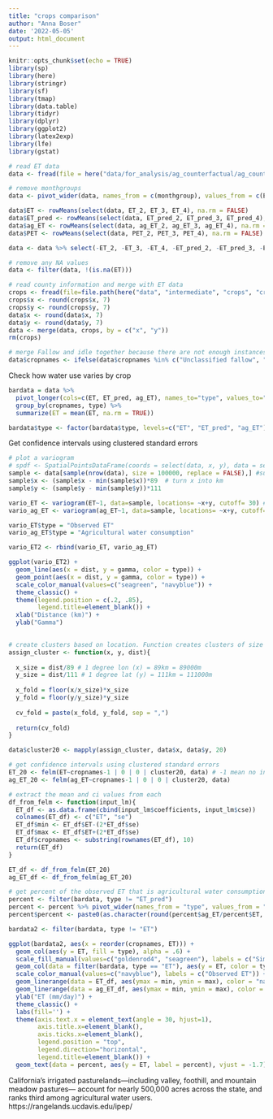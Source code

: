 ```yaml
---
title: "crops comparison"
author: "Anna Boser"
date: '2022-05-05'
output: html_document
---
```


```r
knitr::opts_chunk$set(echo = TRUE)
library(sp)
library(here)
library(stringr)
library(sf)
library(tmap)
library(data.table)
library(tidyr)
library(dplyr)
library(ggplot2)
library(latex2exp)
library(lfe)
library(gstat)
```

```r
# read ET data
data <- fread(file = here("data/for_analysis/ag_counterfactual/ag_counterfactual_default.csv"))
```

```r
# remove monthgroups
data <- pivot_wider(data, names_from = c(monthgroup), values_from = c(ET, ET_pred, ag_ET, PET))

data$ET <- rowMeans(select(data, ET_2, ET_3, ET_4), na.rm = FALSE)
data$ET_pred <- rowMeans(select(data, ET_pred_2, ET_pred_3, ET_pred_4), na.rm = FALSE)
data$ag_ET <- rowMeans(select(data, ag_ET_2, ag_ET_3, ag_ET_4), na.rm = FALSE)
data$PET <- rowMeans(select(data, PET_2, PET_3, PET_4), na.rm = FALSE)

data <- data %>% select(-ET_2, -ET_3, -ET_4, -ET_pred_2, -ET_pred_3, -ET_pred_4, -ag_ET_2, -ag_ET_3, -ag_ET_4, -PET_2, -PET_3, -PET_4)

# remove any NA values
data <- filter(data, !(is.na(ET)))
```

```r
# read county information and merge with ET data
crops <- fread(file=file.path(here("data", "intermediate", "crops", "crops.csv")))
crops$x <- round(crops$x, 7)
crops$y <- round(crops$y, 7)
data$x <- round(data$x, 7)
data$y <- round(data$y, 7)
data <- merge(data, crops, by = c("x", "y"))
rm(crops)

# merge Fallow and idle together because there are not enough instances of idle land
data$cropnames <- ifelse(data$cropnames %in% c("Unclassified fallow", "Idle"), "Fallow or idle", data$cropnames)
```

Check how water use varies by crop
```r
bardata = data %>% 
  pivot_longer(cols=c(ET, ET_pred, ag_ET), names_to="type", values_to="ET") %>%
  group_by(cropnames, type) %>%
  summarize(ET = mean(ET, na.rm = TRUE)) 

bardata$type <- factor(bardata$type, levels=c("ET", "ET_pred", "ag_ET"))
```

Get confidence intervals using clustered standard errors

```r
# plot a variogram 
# spdf <- SpatialPointsDataFrame(coords = select(data, x, y), data = select(data, -x, -y))
sample <- data[sample(nrow(data), size = 100000, replace = FALSE),] #subset data to calculate variogram
sample$x <- (sample$x - min(sample$x))*89  # turn x into km 
sample$y <- (sample$y - min(sample$y))*111

vario_ET <- variogram(ET~1, data=sample, locations= ~x+y, cutoff= 30) # cutoff at 20 because I don't really care what happens past 20 km
vario_ag_ET <- variogram(ag_ET~1, data=sample, locations= ~x+y, cutoff= 30) # cutoff at 20 because I don't really care what happens past 20 km

vario_ET$type = "Observed ET"
vario_ag_ET$type = "Agricultural water consumption"

vario_ET2 <- rbind(vario_ET, vario_ag_ET)
```

```r
ggplot(vario_ET2) + 
  geom_line(aes(x = dist, y = gamma, color = type)) + 
  geom_point(aes(x = dist, y = gamma, color = type)) + 
  scale_color_manual(values=c("seagreen", "navyblue")) + 
  theme_classic() + 
  theme(legend.position = c(.2, .85), 
        legend.title=element_blank()) + 
  xlab("Distance (km)") + 
  ylab("Gamma")
  
```


```r
# create clusters based on location. Function creates clusters of size dist km. 
assign_cluster <- function(x, y, dist){
  
  x_size = dist/89 # 1 degree lon (x) = 89km = 89000m
  y_size = dist/111 # 1 degree lat (y) = 111km = 111000m
  
  x_fold = floor(x/x_size)*x_size
  y_fold = floor(y/y_size)*y_size
  
  cv_fold = paste(x_fold, y_fold, sep = ",")
  
  return(cv_fold)
}

data$cluster20 <- mapply(assign_cluster, data$x, data$y, 20)
```


```r
# get confidence intervals using clustered standard errors
ET_20 <- felm(ET~cropnames-1 | 0 | 0 | cluster20, data) # -1 mean no intercept
ag_ET_20 <- felm(ag_ET~cropnames-1 | 0 | 0 | cluster20, data)
```

```r
# extract the mean and ci values from each
df_from_felm <- function(input_lm){
  ET_df <- as.data.frame(cbind(input_lm$coefficients, input_lm$cse))
  colnames(ET_df) <- c("ET", "se")
  ET_df$min <- ET_df$ET-(2*ET_df$se)
  ET_df$max <- ET_df$ET+(2*ET_df$se)
  ET_df$cropnames <- substring(rownames(ET_df), 10)
  return(ET_df)
}

ET_df <- df_from_felm(ET_20)
ag_ET_df <- df_from_felm(ag_ET_20)

```

```r
# get percent of the observed ET that is agricultural water consumption
percent <- filter(bardata, type != "ET_pred")
percent <- percent %>% pivot_wider(names_from = "type", values_from = "ET")
percent$percent <- paste0(as.character(round(percent$ag_ET/percent$ET, 2)*100), "%")
```


```r
bardata2 <- filter(bardata, type != "ET")

ggplot(bardata2, aes(x = reorder(cropnames, ET))) + 
  geom_col(aes(y = ET, fill = type), alpha = .6) +
  scale_fill_manual(values=c("goldenrod4", "seagreen"), labels = c("Simulated natural ET", "Agricultural water consumption")) + 
  geom_col(data = filter(bardata, type == "ET"), aes(y = ET, color = type), alpha = 0) +
  scale_color_manual(values=c("navyblue"), labels = c("Observed ET")) + 
  geom_linerange(data = ET_df, aes(ymax = min, ymin = max), color = "navyblue") + 
  geom_linerange(data = ag_ET_df, aes(ymax = min, ymin = max), color = "seagreen") + 
  ylab("ET (mm/day)") + 
  theme_classic() + 
  labs(fill='') + 
  theme(axis.text.x = element_text(angle = 30, hjust=1), 
        axis.title.x=element_blank(), 
        axis.ticks.x=element_blank(), 
        legend.position = "top", 
        legend.direction="horizontal", 
        legend.title=element_blank()) + 
  geom_text(data = percent, aes(y = ET, label = percent), vjust = -1.7)
```

California’s irrigated pasturelands—including valley, foothill, and mountain meadow pastures— account for nearly 500,000 acres across the state, and ranks third among agricultural water users. https://rangelands.ucdavis.edu/ipep/

